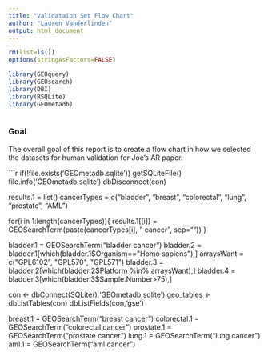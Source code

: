 ---
title: "Validataion Set Flow Chart"
author: "Lauren Vanderlinden"
output: html_document
---

```{r, echo=FALSE, cache=FALSE, include=FALSE}
rm(list=ls())
options(stringAsFactors=FALSE)

library(GEOquery)
library(GEOsearch)
library(DBI)
library(RSQLite)
library(GEOmetadb)



```


### Goal ###

The overall goal of this report is to create a flow chart in how we selected the datasets for human validation for Joe's AR paper.  

```{r, echo=FALSE}

if(!file.exists('GEOmetadb.sqlite')) getSQLiteFile()
file.info('GEOmetadb.sqlite')
dbDisconnect(con)

results.1 = list()
cancerTypes = c("bladder", "breast", "colorectal", "lung", "prostate", "AML")

for(i in 1:length(cancerTypes)){
  results.1[[i]] = GEOSearchTerm(paste(cancerTypes[i], " cancer", sep=""))
}

bladder.1 =  GEOSearchTerm("bladder cancer")
bladder.2 = bladder.1[which(bladder.1$Organism=="Homo sapiens"),]
arraysWant = c("GPL6102", "GPL570", "GPL571")
bladder.3 = bladder.2[which(bladder.2$Platform %in% arraysWant),]
bladder.4 = bladder.3[which(bladder.3$Sample.Number>75),]


con <- dbConnect(SQLite(),'GEOmetadb.sqlite')
geo_tables <- dbListTables(con)
dbListFields(con,'gse')

breast.1 =  GEOSearchTerm("breast cancer")
colorectal.1 =  GEOSearchTerm("colorectal cancer")
prostate.1 =  GEOSearchTerm("prostate cancer")
lung.1 =  GEOSearchTerm("lung cancer")
aml.1 =  GEOSearchTerm("aml cancer")


